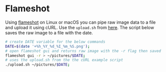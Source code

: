 # Flameshot

Using [flameshot](https://flameshot.org/) on Linux or macOS you can pipe raw image data to a file and upload it using cURL.
Use the `upload.sh` from [here](/uploaders/curl). The script below saves the raw image to a file with the date.

```bash
# create DATE variable for the below commands
DATE=$(date '+%h_%Y_%d_%I_%m_%S.png');
# open flameshot gui and returns raw image with the -r flag then saved to ~/pictures/$DATE
flameshot gui -r > ~/pictures/$DATE;
# uses the upload.sh from the the cURL example script
./upload.sh ~/pictures/$DATE;
```
